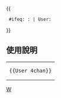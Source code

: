 {{userbox-level
| level    = 
| id       = [[:Category:Wikipedians on 4chan|;_;]]
| info     = 该用户喜欢逛 '''[[4chan]]'''。
}}<includeonly>{{
  #ifeq: {{NAMESPACE}}:{{SUBPAGENAME}} | User:{{BASEPAGENAME}}
}}</includeonly><noinclude><br style="clear: both;">
<noinclude>
<div style="clear: both; float: left;"></div>
== 使用說明 ==
{| style="background: transparent; float: left;"
|<pre>{{User 4chan}}</pre>
|}
[[Category:软件用户框模板|W]]
</noinclude>